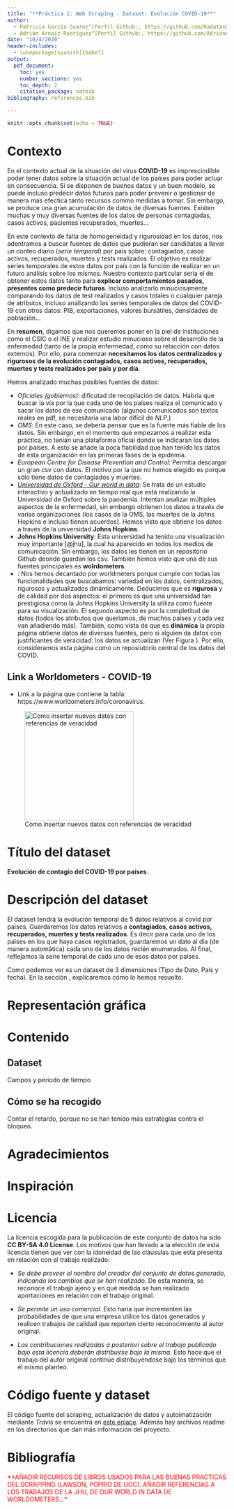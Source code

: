 ```yaml
---
title: "**Práctica 1: Web Scraping - Dataset: Evolución COVID-19**"
author:
  - Patricia García Suarez^[Perfil Github:, https://github.com/Kadatashi]
  - Adrián Arnaiz-Rodríguez^[Perfil Github:, https://github.com/AdrianArnaiz/]
date: "10/4/2020"
header-includes:
  - \usepackage[spanish]{babel}
output: 
  pdf_document:
    toc: yes
    number_sections: yes
    toc_depth: 2
    citation_package: natbib
bibliography: references.bib

---
```


```r
knitr::opts_chunk$set(echo = TRUE)
```

\newpage
# Contexto
En el contexto actual de la situación del virus **COVID-19** es imprescindible poder tener datos sobre la situación actual de los países para poder actuar en consecuencia. Si se disponen de buenos datos y un buen modelo, se puede incluso predecir datos futuros para poder prevenir o gestionar de manera más efectica tanto recursos commo medidas a tomar. Sin embargo, se produce una gran acumulación de datos de diversas fuentes. Existen muchas y muy diversas fuentes de los datos de personas contagiadas, casos activos, pacientes recuperados, muertes... 

En este contexto de falta de homogeneidad y rigurosidad en los datos, nos adentramos a buscar fuentes de datos que pudieran ser candidatas a llevar un conteo diario (*serie temporal*) por país sobre: contagiados, casos activos, recuperados, muertes y tests realizados. El objetivo es realizar series temporales de estos datos por país con la función de realizar en un futuro análisis sobre los mismos. Nuestro contexto particular sería el de obtener estos datos tanto para **explicar comportamientos pasados, presentes como predecir futuros**. Incluso analizarlo minuciosamente comparando los datos de test realizados y casos totales o cualquier pareja de atributos, incluso analizando las series temporales de datos del COVID-19 con otros datos: PIB, exportaciones, valores bursátiles, densidades de población...

En **resumen**, digamos que nos queremos poner en la piel de instituciones como el CSIC o el INE y realizar estudio minucioso sobre el desarrollo de la enfermedad (tanto de la propia enfermedad, como su relacción con datos externos). Por ello, para comenzar **necesitamos los datos centralizados y rigurosos de la evolución contagiados, casos activos, recuperados, muertes y tests realizados por país y por día**. 

Hemos analizado muchas posibles fuentes de datos:

* *Oficiales (gobiernos)*: dificutad de recopilación de datos. Habría que buscar la vía por la que cada uno de los países realiza el comunicado y sacar los datos de ese comunicado (algunos comunicados son textos reales en pdf, se necesitaría una labor difícil de *NLP*.)
* *OMS*: En este caso, se debería pensar que es la fuente más fiable de los datos. Sin embargo, en el momento que empezamos a realizar esta práctica, no tenían una plataforma oficial donde se indicaran los datos por países. A esto se añade la poca fiabilidad que han tenido los datos de esta organización en las primeras fases de la epidemia.
* *European Centre for Disease Prevention and Control*: Permitía descargar un gran csv con datos. El motivo por la que no hemos elegido es porque sólo tiene datos de contagiados y muertes.
* *[Universidad de Oxford - Our world in data](https://ourworldindata.org/coronavirus)*: Se trata de un estudio interactivo y actualizado en tiempo real que está realizando la Universidad de Oxford sobre la pandemia. Intentan analizar múltiples aspectos de la enfermedad, sin embargo obtienen los datos a través de varias organizaciones (los casos de la OMS, las muertes de la Johns Hopkins e incluso tienen acuerdos). Hemos visto que obtiene los datos a través de la universidad **Johns Hopkins**. 
* **Johns Hopkins University**: Esta universidad ha tenido una visualización muy importante [@jhu], la cual ha aparecido en todos los medios de comunicación. Sin embargo, los datos les tienen en un repositorio Github deonde guardan los csv. También hemos visto que una de sus fuentes principales es **wolrdometers**.
* **\textcolor{blue}{Worldometers}**: Nos hemos decantado por worldmeters porque cumple con todas las funcionalidades que buscabamos: variedad en los datos, centralizados, rigurosos y actualizados dinámicamente. Deducimos que es **rigurosa** y de calidad por dos aspectos: el primero es que una universidad tan prestigiosa como la Johns Hopkins University la utiliza como fuente para su visualización. El segundo aspecto es por la completitud de datos (todos los atributos que queríamos, de muchos países y cada vez van añadiendo más). También, como vista de que es **dinámica** la propia página obtiene datos de diversas fuentes, pero si alguien da datos con justificantes de veracidad: los datos se actualizan (Ver Figura \ref{fig:1}). Por ello, consideramos esta página como un reposiutorio central de los datos del COVID. 

## Link a Worldometers - COVID-19
* Link a la página que contiene la tabla: https://www.worldometers.info/coronavirus.
  
![Como insertar nuevos datos con referencias de veracidad \label{fig:1}](./img/Report Cases.PNG){width=250px}

# Título del dataset
**Evolución de contagio del COVID-19 por países**.

# Descripción del dataset
El dataset tendrá la evolución temporal de 5 datos relativos al covid por países. Guardaremos los datos relativos a **contagiados, casos activos, recuperados, muertes y tests realizados**. Es decir para cada uno de los países en los que haya casos registrados, guardaremos un dato al día (de manera automática) cada uno de los datos recién enumerados. Al final, reflejamos la serie temporal de cada uno de esos datos por países.

Como podemos ver es un dataset de 3 dimensiones (Tipo de Dato, País y fecha). En la sección \ref{sec:cont}, explicaremos cómo lo hemos resuelto.

# Representación gráfica


# Contenido 

## Dataset \label{sec:cont}
Campos y periodo de tiempo

## Cómo se ha recogido
Contar el retardo, porque no se han tenido más estrategias contra el bloqueo.

# Agradecimientos


# Inspiración



# Licencia

La licencia escogida para la publicación de este conjunto de datos ha sido **CC BY-SA 4.0 License**. Los motivos que han llevado a la elección de esta licencia tienen que ver con la idoneidad de las cláusulas que esta presenta en relación con el trabajo realizado:

* *Se debe proveer el nombre del creador del conjunto de datos generado, indicando los cambios que se han realizado*. De esta manera, se reconoce el trabajo ajeno y en qué medida se han realizado aportaciones en relación con el trabajo original.

* *Se permite un uso comercial*. Esto haría que incrementen las probabilidades de que una empresa utilice los datos generados y realicen trabajos de calidad que reporten cierto reconocimiento al autor original.

* *Las contribuciones realizadas a posteriori sobre el trabajo publicado bajo esta licencia deberán distribuirse bajo la misma*. Esto hace que el trabajo del autor original continúe distribuyéndose bajo los términos que él mismo planteó.

# Código fuente y dataset

El código fuente del scraping, actualización de datos y autoimatización mediante *Travis* se encuentra en [este enlace](https://github.com/AdrianArnaiz/scrap_uoc). Además hay archivos readme en los directorios que dan más información del proyecto.


\newpage

# Bibliografía
<span style="color:red">**AÑADIR RECURSOS DE LIBROS USADOS PARA LAS BUENAS PRACTICAS DEL SCRAPPING (LAWSON, POPRIO DE UOC). AÑADIR REFERENCIAS A LOS TRABAJOS DE LA JHU, DE OUR WORLD IN DATA DE WORLDOMETERS...*</span>

